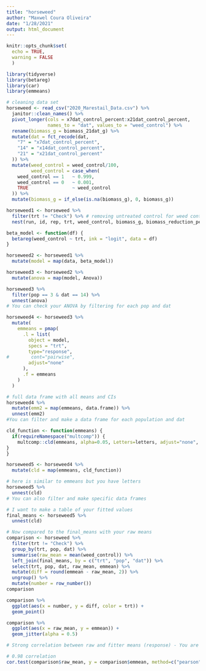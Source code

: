 ```yaml
---
title: "horseweed"
author: "Maxwel Coura Oliveira"
date: "1/28/2021"
output: html_document
---
```


```r
knitr::opts_chunk$set(
  echo = TRUE,
  warning = FALSE
  )
```

```r
library(tidyverse)
library(betareg)
library(car)
library(emmeans)
```


```r
# cleaning data set
horseweed <- read_csv("2020_Marestail_Data.csv") %>% 
  janitor::clean_names() %>% 
  pivot_longer(cols = x7dat_control_percent:x21dat_control_percent,
               names_to = "dat", values_to = "weed_control") %>% 
  rename(biomass_g = biomass_21dat_g) %>% 
  mutate(dat = fct_recode(dat,
    "7" = "x7dat_control_percent",
    "14" = "x14dat_control_percent",
    "21" = "x21dat_control_percent"
  )) %>% 
  mutate(weed_control = weed_control/100,
         weed_control = case_when(
    weed_control == 1   ~ 0.999,
    weed_control == 0   ~ 0.001,
    TRUE                ~ weed_control
  )) %>% 
  mutate(biomass_g = if_else(is.na(biomass_g), 0, biomass_g))
```


```r
horseweed1 <- horseweed %>% 
  filter(trt != "Check") %>% # removing untreated control for weed control analysis
  nest(run, id, rep, trt, weed_control, biomass_g, biomass_reduction_percent)
```

```r
beta_model <- function(df) {
  betareg(weed_control ~ trt, ink = "logit", data = df)
}
```


```r
horseweed2 <- horseweed1 %>% 
  mutate(model = map(data, beta_model))
```





```r
horseweed3 <- horseweed2 %>% 
  mutate(anova = map(model, Anova))
```





```r
horseweed3 %>% 
  filter(pop == 3 & dat == 14) %>% 
  unnest(anova)
# You can check your ANOVA by filtering for each pop and dat
```


```r
horseweed4 <- horseweed3 %>% 
  mutate(
    emmeans = pmap(
      .l = list(
        object = model, 
        specs = "trt",
        type="response",
#        cont="pairwise", 
        adjust="none"
      ),
      .f = emmeans
    )
  ) 
```



```r
# full data frame with all means and CIs 
horseweed4 %>% 
  mutate(emm2 = map(emmeans, data.frame)) %>% 
  unnest(emm2)
#You can filter and make a data frame for each population and dat
```


```r
cld_function <- function(emmeans) {
  if(requireNamespace("multcomp")) {
    multcomp::cld(emmeans, alpha=0.05, Letters=letters, adjust="none", reversed = TRUE)
}
}
```


```r
horseweed5 <- horseweed4 %>% 
  mutate(cld = map(emmeans, cld_function))
```


```r
# here is similar to emmeans but you have letters
horseweed5 %>% 
  unnest(cld)
# You can also filter and make specific data frames
```

```r
# I want to make a table of your fitted values
final_means <- horseweed5 %>% 
  unnest(cld)
```



```r
# Now compared to the final_means with your raw means
comparison <- horseweed %>% 
  filter(trt != "Check") %>% 
  group_by(trt, pop, dat) %>% 
  summarise(raw_mean = mean(weed_control)) %>% 
  left_join(final_means, by = c("trt", "pop", "dat")) %>% 
  select(trt, pop, dat, raw_mean, emmean) %>% 
  mutate(diff = round(emmean - raw_mean, 2)) %>% 
  ungroup() %>% 
  mutate(number = row_number())
comparison
```

```r
comparison %>% 
  ggplot(aes(x = number, y = diff, color = trt)) +
  geom_point()
```



```r
comparison %>% 
  ggplot(aes(x = raw_mean, y = emmean)) + 
  geom_jitter(alpha = 0.5)

# Strong correlation between raw and fitter means (response) - You are good
```


```r
# 0.98 correlation
cor.test(comparison$raw_mean, y = comparison$emmean, method=c("pearson"))
```

